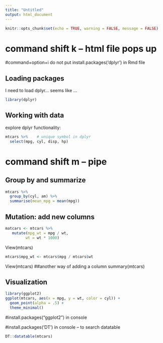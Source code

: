 ```yaml
---
title: "Untitled"
output: html_document
---
```


```r
knitr::opts_chunk$set(echo = TRUE, warning = FALSE, message = FALSE)
```
# command shift k -- html file pops up
#command+option+i do not put install.packages('dplyr') in Rmd file

## Loading packages

I need to load dplyr... seems like ...
```r
library(dplyr)
```
## Working with data
explore dplyr functionality:
```r
mtcars %>%    # unique symbol in dplyr
  select(mpg, cyl, disp, hp)
```
# command shift m -- pipe

## Group by and summarize
```r
mtcars %>% 
  group_by(cyl, am) %>% 
  summarise(mean_mpg = mean(mpg))
```
## Mutation: add new columns
```r
matcars <- mtcars %>% 
   mutate(mpg_wt = mpg / wt,
         wt = wt * 1000)
```
View(mtcars)
```r
mtcars$mpg_wt <- mtcars$mpg / mtcars$wt
```
View(mtcars) ##another way of adding a column
summary(mtcars)

## Visualization
```r
library(ggplot2)
ggplot(mtcars, aes(x = mpg, y = wt, color = cyl)) +
  geom_point(alpha = .5) +
  theme_minimal()
```
#install.packages("ggplot2") in console


#install.packages('DT') in console -- to search datatable
```r
DT::datatable(mtcars)
```





